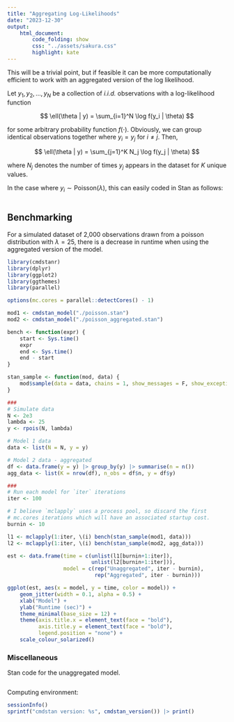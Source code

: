 ```yaml
---
title: "Aggregating Log-Likelihoods"
date: "2023-12-30"
output:
    html_document:
        code_folding: show
        css: "../assets/sakura.css"
        highlight: kate
---
```


This will be a trivial point, but if feasible it can be more computationally efficient to work with an aggregated version of the log likelihood.

Let $y_1, y_2, \ldots, y_N$ be a collection of *i.i.d.* observations with a log-likelihood function

$$
\ell(\theta | y) = \sum_{i=1}^N \log f(y_i | \theta)
$$

for some arbitrary probability function $f(\cdot)$. Obviously, we can group identical observations together where $y_i = y_j$ for $i \neq j$. Then,

$$
\ell(\theta | y) = \sum_{j=1}^K N_j \log f(y_j | \theta)
$$

where $N_j$ denotes the number of times $y_j$ appears in the dataset for $K$ unique values.

In the case where $y_i \sim \text{Poisson}\left(\lambda \right)$, this can easily coded in Stan as follows:

```stan
```

## Benchmarking

For a simulated dataset of 2,000 observations drawn from a poisson distribution with $\lambda = 25$, there is a decrease in runtime when using the aggregated version of the model.

```R
library(cmdstanr)
library(dplyr)
library(ggplot2)
library(ggthemes)
library(parallel)

options(mc.cores = parallel::detectCores() - 1)

mod1 <- cmdstan_model("./poisson.stan")
mod2 <- cmdstan_model("./poisson_aggregated.stan")

bench <- function(expr) {
    start <- Sys.time()
    expr
    end <- Sys.time()
    end - start
}

stan_sample <- function(mod, data) {
    mod$sample(data = data, chains = 1, show_messages = F, show_exceptions = F)
}

###
# Simulate data
N <- 2e3
lambda <- 25
y <- rpois(N, lambda)

# Model 1 data
data <- list(N = N, y = y)

# Model 2 data - aggregated
df <- data.frame(y = y) |> group_by(y) |> summarise(n = n())
agg_data <- list(K = nrow(df), n_obs = df$n, y = df$y)

###
# Run each model for `iter` iterations
iter <- 100

# I believe `mclapply` uses a process pool, so discard the first
# mc.cores iterations which will have an associated startup cost.
burnin <- 10

l1 <- mclapply(1:iter, \(i) bench(stan_sample(mod1, data)))
l2 <- mclapply(1:iter, \(i) bench(stan_sample(mod2, agg_data)))

est <- data.frame(time = c(unlist(l1[burnin+1:iter]),
                           unlist(l2[burnin+1:iter])),
                  model = c(rep("Unaggregated", iter - burnin),
                            rep("Aggregated", iter - burnin)))

ggplot(est, aes(x = model, y = time, color = model)) +
    geom_jitter(width = 0.1, alpha = 0.5) +
    xlab("Model") +
    ylab("Runtime (sec)") +
    theme_minimal(base_size = 12) +
    theme(axis.title.x = element_text(face = "bold"),
          axis.title.y = element_text(face = "bold"),
          legend.position = "none") +
    scale_colour_solarized()
```

### Miscellaneous

Stan code for the unaggregated model.

```stan
```

Computing environment:

```R
sessionInfo()
sprintf("cmdstan version: %s", cmdstan_version()) |> print()
```
